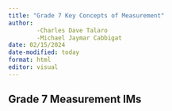 ```yaml
---
title: "Grade 7 Key Concepts of Measurement"
author: 
        -Charles Dave Talaro 
        -Michael Jaymar Cabbigat
date: 02/15/2024
date-modified: today
format: html
editor: visual
---
```


## Grade 7 Measurement IMs
